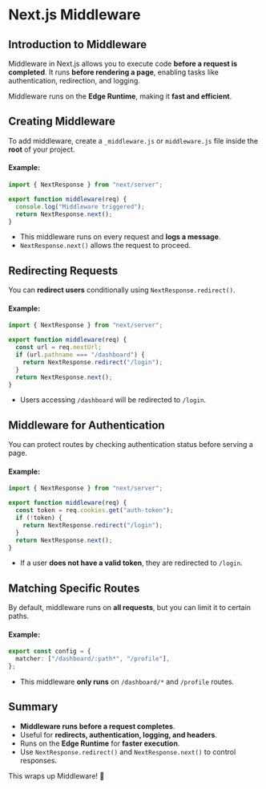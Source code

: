 # Next.js Middleware

## Introduction to Middleware

Middleware in Next.js allows you to execute code **before a request is completed**. It runs **before rendering a page**, enabling tasks like authentication, redirection, and logging.

Middleware runs on the **Edge Runtime**, making it **fast and efficient**.

## Creating Middleware

To add middleware, create a `_middleware.js` or `middleware.js` file inside the **root** of your project.

#### Example:

```ts
import { NextResponse } from "next/server";

export function middleware(req) {
  console.log("Middleware triggered");
  return NextResponse.next();
}
```

- This middleware runs on every request and **logs a message**.
- `NextResponse.next()` allows the request to proceed.

## Redirecting Requests

You can **redirect users** conditionally using `NextResponse.redirect()`.

#### Example:

```ts
import { NextResponse } from "next/server";

export function middleware(req) {
  const url = req.nextUrl;
  if (url.pathname === "/dashboard") {
    return NextResponse.redirect("/login");
  }
  return NextResponse.next();
}
```

- Users accessing `/dashboard` will be redirected to `/login`.

## Middleware for Authentication

You can protect routes by checking authentication status before serving a page.

#### Example:

```ts
import { NextResponse } from "next/server";

export function middleware(req) {
  const token = req.cookies.get("auth-token");
  if (!token) {
    return NextResponse.redirect("/login");
  }
  return NextResponse.next();
}
```

- If a user **does not have a valid token**, they are redirected to `/login`.

## Matching Specific Routes

By default, middleware runs on **all requests**, but you can limit it to certain paths.

#### Example:

```ts
export const config = {
  matcher: ["/dashboard/:path*", "/profile"],
};
```

- This middleware **only runs** on `/dashboard/*` and `/profile` routes.

## Summary

- **Middleware runs before a request completes**.
- Useful for **redirects, authentication, logging, and headers**.
- Runs on the **Edge Runtime** for **faster execution**.
- Use `NextResponse.redirect()` and `NextResponse.next()` to control responses.

This wraps up Middleware! 🚀
